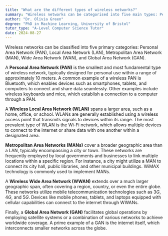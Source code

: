 ```yaml
---
title: "What are the different types of wireless networks?"
summary: "Wireless networks can be categorised into five main types: Personal Area Network (PAN), Local Area Network (LAN), Metropolitan Area Network (MAN), Wide Area Network (WAN), and Global Area Network (GAN)."
author: "Dr. Olivia Green"
degree: "PhD in Machine Learning, University of Bristol"
tutor_type: "A-Level Computer Science Tutor"
date: 2024-08-27
---
```


Wireless networks can be classified into five primary categories: Personal Area Network (PAN), Local Area Network (LAN), Metropolitan Area Network (MAN), Wide Area Network (WAN), and Global Area Network (GAN).

A **Personal Area Network (PAN)** is the smallest and most fundamental type of wireless network, typically designed for personal use within a range of approximately $10$ meters. A common example of a wireless PAN is Bluetooth, which enables devices such as smartphones, tablets, and computers to connect and share data seamlessly. Other examples include wireless keyboards and mice, which establish a connection to a computer through a PAN.

A **Wireless Local Area Network (WLAN)** spans a larger area, such as a home, office, or school. WLANs are generally established using a wireless access point that transmits signals to devices within its range. The most prevalent type of WLAN is the Wi-Fi network, which allows multiple devices to connect to the internet or share data with one another within a designated area.

**Metropolitan Area Networks (MANs)** cover a broader geographic area than a LAN, typically encompassing a city or town. These networks are frequently employed by local governments and businesses to link multiple locations within a specific region. For instance, a city might utilize a MAN to connect its city hall, public libraries, and other municipal buildings. WiMAX technology is commonly used to implement MANs.

A **Wireless Wide Area Network (WWAN)** extends over a much larger geographic span, often covering a region, country, or even the entire globe. These networks utilize mobile telecommunication technologies such as $3G$, $4G$, and $5G$. Devices like mobile phones, tablets, and laptops equipped with cellular capabilities can connect to the internet through WWANs.

Finally, a **Global Area Network (GAN)** facilitates global operations by employing satellite systems or a combination of various networks to achieve worldwide coverage. A prime example of a GAN is the internet itself, which interconnects smaller networks across the globe.
    